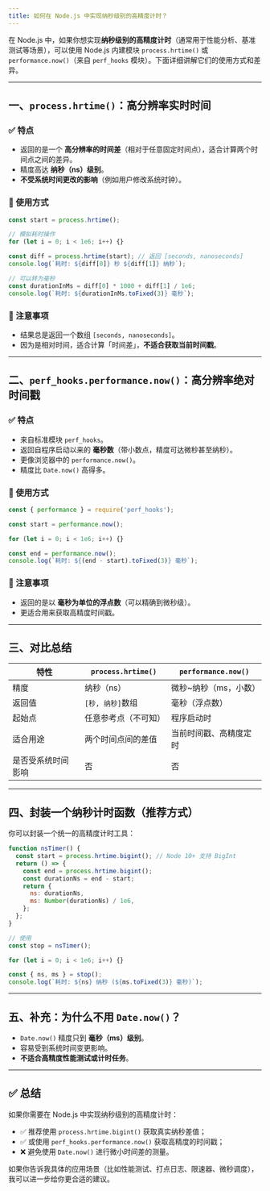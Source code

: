 ```yaml
---
title: 如何在 Node.js 中实现纳秒级别的高精度计时？
---
```


在 Node.js 中，如果你想实现**纳秒级别的高精度计时**（通常用于性能分析、基准测试等场景），可以使用 Node.js 内建模块 `process.hrtime()` 或 `performance.now()`（来自 `perf_hooks` 模块）。下面详细讲解它们的使用方式和差异。

---

## 一、`process.hrtime()`：高分辨率实时时间

### ✅ 特点

* 返回的是一个 **高分辨率的时间差**（相对于任意固定时间点），适合计算两个时间点之间的差异。
* 精度高达 **纳秒（ns）级别**。
* **不受系统时间更改的影响**（例如用户修改系统时钟）。

### 🧪 使用方式

```js
const start = process.hrtime();

// 模拟耗时操作
for (let i = 0; i < 1e6; i++) {}

const diff = process.hrtime(start); // 返回 [seconds, nanoseconds]
console.log(`耗时: ${diff[0]} 秒 ${diff[1]} 纳秒`);

// 可以转为毫秒
const durationInMs = diff[0] * 1000 + diff[1] / 1e6;
console.log(`耗时: ${durationInMs.toFixed(3)} 毫秒`);
```

### 🧠 注意事项

* 结果总是返回一个数组 `[seconds, nanoseconds]`。
* 因为是相对时间，适合计算「时间差」，**不适合获取当前时间戳**。

---

## 二、`perf_hooks.performance.now()`：高分辨率绝对时间戳

### ✅ 特点

* 来自标准模块 `perf_hooks`。
* 返回自程序启动以来的 **毫秒数**（带小数点，精度可达微秒甚至纳秒）。
* 更像浏览器中的 `performance.now()`。
* 精度比 `Date.now()` 高得多。

### 🧪 使用方式

```js
const { performance } = require('perf_hooks');

const start = performance.now();

for (let i = 0; i < 1e6; i++) {}

const end = performance.now();
console.log(`耗时: ${(end - start).toFixed(3)} 毫秒`);
```

### 🧠 注意事项

* 返回的是以 **毫秒为单位的浮点数**（可以精确到微秒级）。
* 更适合用来获取高精度时间戳。

---

## 三、对比总结

| 特性        | `process.hrtime()` | `performance.now()` |
| --------- | ------------------ | ------------------- |
| 精度        | 纳秒（ns）             | 微秒\~纳秒（ms，小数）       |
| 返回值       | `[秒, 纳秒]`数组        | 毫秒（浮点数）             |
| 起始点       | 任意参考点（不可知）         | 程序启动时               |
| 适合用途      | 两个时间点间的差值          | 当前时间戳、高精度定时         |
| 是否受系统时间影响 | 否                  | 否                   |

---

## 四、封装一个纳秒计时函数（推荐方式）

你可以封装一个统一的高精度计时工具：

```js
function nsTimer() {
  const start = process.hrtime.bigint(); // Node 10+ 支持 BigInt
  return () => {
    const end = process.hrtime.bigint();
    const durationNs = end - start;
    return {
      ns: durationNs,
      ms: Number(durationNs) / 1e6,
    };
  };
}

// 使用
const stop = nsTimer();

for (let i = 0; i < 1e6; i++) {}

const { ns, ms } = stop();
console.log(`耗时: ${ns} 纳秒 (${ms.toFixed(3)} 毫秒)`);
```

---

## 五、补充：为什么不用 `Date.now()`？

* `Date.now()` 精度只到 **毫秒（ms）级别**。
* 容易受到系统时间变更影响。
* **不适合高精度性能测试或计时任务**。

---

## ✅ 总结

如果你需要在 Node.js 中实现纳秒级别的高精度计时：

* ✅ 推荐使用 `process.hrtime.bigint()` 获取真实纳秒差值；
* ✅ 或使用 `perf_hooks.performance.now()` 获取高精度的时间戳；
* ❌ 避免使用 `Date.now()` 进行微小时间差的测量。

如果你告诉我具体的应用场景（比如性能测试、打点日志、限速器、微秒调度），我可以进一步给你更合适的建议。
